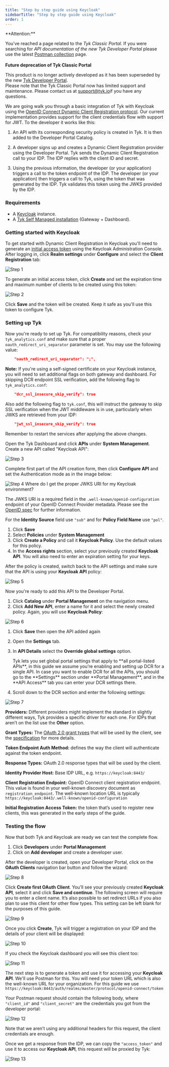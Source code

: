 ```yaml
---
title: "Step by step guide using Keycloak"
sidebarTitle: "Step by step guide using Keycloak"
order: 1
---
```



<Warning>
**Attention:**

You’ve reached a page related to the *Tyk Classic Portal*. If you were searching for *API documentation of the new Tyk
Developer Portal* please use the latest
[Postman collection](/docs3/nightly/product-stack/tyk-enterprise-developer-portal/api-documentation/tyk-edp-api) page.
<br />
<br />
**Future deprecation of Tyk Classic Portal**

This product is no longer actively developed as it
has been superseded by the new [Tyk Developer Portal](/docs3/nightly/portal/overview/intro).
<br />
Please note that the Tyk Classic Portal now has limited support and maintenance. Please contact us at
[support@tyk.io](<mailto:support@tyk.io?subject=Tyk classic developer portal>)if you have any questions.
</Warning>


We are going walk you through a basic integration of Tyk with Keycloak using the [OpenID Connect Dynamic Client Registration protocol](https://tools.ietf.org/html/rfc7591). Our current implementation provides support for the client credentials flow with support for <Tooltip tip="JSON Web Tokens">JWT</Tooltip>. To the developer it works like this:

1. An API with its corresponding security policy is created in Tyk. It is then added to the Developer Portal Catalog.

2. A developer signs up and creates a Dynamic Client Registration provider using the Developer Portal.
Tyk sends the Dynamic Client Registration call to your <Tooltip tip="Identity Provider">IDP</Tooltip>. The IDP replies with the client ID and secret.

3. Using the previous information, the developer (or your application) triggers a call to the token endpoint of the IDP.
The developer (or your application) then triggers a call to Tyk, using the token that was generated by the IDP. Tyk validates this token using the <Tooltip tip="JSON Web Key Sets">JWKS</Tooltip> provided by the IDP.

### Requirements

- A [Keycloak](https://www.keycloak.org/) instance.
- A [Tyk Self Managed installation](/docs3/nightly/tyk-self-managed/install) (Gateway + Dashboard).

### Getting started with Keycloak

To get started with Dynamic Client Registration in Keycloak you'll need to generate an [initial access token](https://openid.net/specs/openid-connect-registration-1_0.html#Terminology) using the Keycloak Administration Console. After logging in, click **Realm settings**  under **Configure** and select the **Client Registration** tab:

<img src="/img/dcr/keycloak/step_1.png" alt="Step 1" />

To generate an initial access token, click **Create** and set the expiration time and maximum number of clients to be created using this token:

<img src="/img/dcr/keycloak/step_2.png" alt="Step 2" />

Click **Save** and the token will be created. Keep it safe as you'll use this token to configure Tyk.

### Setting up Tyk

Now you're ready to set up Tyk. For compatibility reasons, check your `tyk_analytics.conf` and make sure that a proper `oauth_redirect_uri_separator` parameter is set. You may use the following value:

```json
    "oauth_redirect_uri_separator": ";",
```

**Note:** If you're using a self-signed certificate on your Keycloak instance, you will need to set additional flags on both gateway and dashboard. For skipping DCR endpoint SSL verification, add the following flag to `tyk_analytics.conf`:

```json
    "dcr_ssl_insecure_skip_verify": true
```

Also add the following flag to `tyk.conf`, this will instruct the gateway to skip SSL verification when the JWT middleware is in use, particularly when JWKS are retrieved from your IDP:

```json
    "jwt_ssl_insecure_skip_verify": true
```

Remember to restart the services after applying the above changes.

Open the Tyk Dashboard and click **APIs** under **System Management**. Create a new API called "Keycloak API":

<img src="/img/dcr/keycloak/step_3.png" alt="Step 3" />

Complete first part of the API creation form, then click **Configure API** and set the Authentication mode as in the image below:

<img src="/img/dcr/keycloak/step_4.png" alt="Step 4" />


<Note>
Where do I get the proper JWKS URI for my Keycloak environment?

The JWKS URI is a required field in the `.well-known/openid-configuration` endpoint of your OpenID Connect Provider metadata. Please see the [OpenID spec](https://openid.net/specs/openid-connect-discovery-1_0.html#ProviderConfigurationResponse) for further information.
</Note>




For the **Identity Source** field use `"sub"` and for **Policy Field Name** use `"pol"`.

1. Click **Save** 
2. Select **Policies** under **System Management**
3. Click **Create a Policy** and call it **Keycloak Policy**. Use the default values for this policy.
4. In the **Access rights** section, select your previously created **Keycloak API**. You will also need to enter an expiration setting for your keys.

After the policy is created, switch back to the API settings and make sure that the API is using your **Keycloak API** policy:

<img src="/img/dcr/keycloak/step_5.png" alt="Step 5" />

Now you're ready to add this API to the Developer Portal. 
1. Click **Catalog** under **Portal Management** on the navigation menu. 
2. Click **Add New API**, enter a name for it and select the newly created policy. Again, you will use **Keycloak Policy**:

<img src="/img/dcr/keycloak/step_6.png" alt="Step 6" />

1. Click **Save** then open the API added again
2. Open the **Settings** tab. 
3. In **API Details** select the **Override global settings** option.



    <Note>
    Tyk lets you set global portal settings that apply to **all portal-listed APIs**, in this guide we assume you’re enabling and setting up DCR for a single API. In case you want to enable DCR for all the APIs, you should go to the **Settings** section under **Portal Management**, and in the **API Access** tab you can enter your DCR settings there.
    </Note>


4. Scroll down to the DCR section and enter the following settings:

<img src="/img/dcr/keycloak/step_7.png" alt="Step 7" />

**Providers:** Different providers might implement the standard in slightly different ways, Tyk provides a specific driver for each one. For IDPs that aren’t on the list use the **Other** option.

**Grant Types:** The [OAuth 2.0 grant types](/docs3/nightly/api-management/authentication/oauth-2) that will be used by the client, see the [specification](https://openid.net/specs/openid-connect-registration-1_0.html#rfc.section.2) for more details.

**Token Endpoint Auth Method:** defines the way the client will authenticate against the token endpoint.

**Response Types:** OAuth 2.0 response types that will be used by the client.

**Identity Provider Host:** Base IDP URL, e.g. `https://keycloak:8443/`

**Client Registration Endpoint:** OpenID Connect client registration endpoint. This value is found in your well-known discovery document as `registration_endpoint`. The well-known location URL is typically `https://keycloak:8443/.well-known/openid-configuration`

**Initial Registration Access Token:** the token that’s used to register new clients, this was generated in the early steps of the guide.

### Testing the flow

Now that both Tyk and Keycloak are ready we can test the complete flow. 

1. Click **Developers** under **Portal Management**
2. Click on **Add developer** and create a developer user.

After the developer is created, open your Developer Portal, click on the **OAuth Clients** navigation bar button and follow the wizard:

<img src="/img/dcr/keycloak/step_8.png" alt="Step 8" />

Click **Create first OAuth Client**. You’ll see your previously created **Keycloak API**, select it and click **Save and continue**. The following screen will require you to enter a client name. It’s also possible to set redirect URLs if you also plan to use this client for other flow types. This setting can be left blank for the purposes of this guide.

<img src="/img/dcr/keycloak/step_9.png" alt="Step 9" />

Once you click **Create**, Tyk will trigger a registration on your IDP and the details of your client will be displayed:

<img src="/img/dcr/keycloak/step_10.png" alt="Step 10" />

If you check the Keycloak dashboard you will see this client too:

<img src="/img/dcr/keycloak/step_11.png" alt="Step 11" />

The next step is to generate a token and use it for accessing your **Keycloak API**. We'll use Postman for this. You will need your token URL which is also the well-known URL for your organization.
For this guide we use `https://keycloak:8443/auth/realms/master/protocol/openid-connect/token`

Your Postman request should contain the following body, where `"client_id"` and `"client_secret"` are the credentials you got from the developer portal:

<img src="/img/dcr/keycloak/step_12.png" alt="Step 12" />

Note that we aren’t using any additional headers for this request, the client credentials are enough.

Once we get a response from the IDP, we can copy the `"access_token"` and use it to access our **Keycloak API**, this request will be proxied by Tyk:

<img src="/img/dcr/keycloak/step_13.png" alt="Step 13" />
